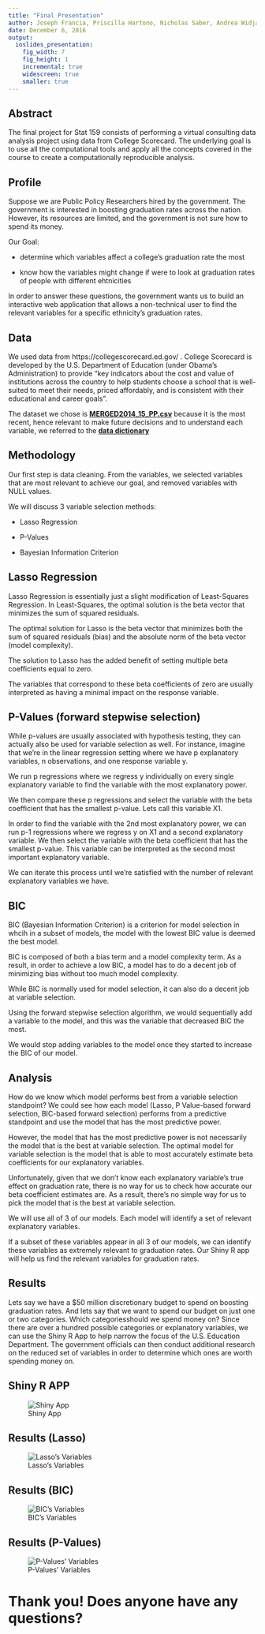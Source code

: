 ```yaml
---
title: "Final Presentation"
author: Joseph Francia, Priscilla Hartono, Nicholas Saber, Andrea Widjaja
date: December 6, 2016
output:
  ioslides_presentation:
    fig_width: 7
    fig_height: 1
    incremental: true
    widescreen: true
    smaller: true
---
```


## Abstract
The final project for Stat 159 consists of performing a virtual consulting data analysis project using data from College Scorecard. The underlying goal is to use all the computational tools and apply all the concepts covered in the course to create a computationally reproducible analysis.

## Profile
Suppose we are Public Policy Researchers hired by the government. The government is interested in boosting graduation rates across the nation. However, its resources are limited, and the government is not sure how to spend its money.

Our Goal:  

- determine which variables affect a college's graduation rate the most  

- know how the variables might change if were to look at graduation rates of people with different ehtnicities  

In order to answer these questions, the government wants us to build an interactive web application that allows a non-technical user to find the relevant variables for a specific ethnicity's graduation rates. 

## Data
We used data from https://collegescorecard.ed.gov/ . College Scorecard is developed by the U.S. Department of Education (under Obama’s Administration) to provide “key indicators about the cost and value of institutions across the country to help students choose a school that is well-suited to meet their needs, priced affordably, and is consistent with their educational and career goals”.

The dataset we chose is [**MERGED2014_15_PP.csv**](https://collegescorecard.ed.gov/data/) because it is the most recent, hence relevant to make future decisions and to understand each variable, we referred to the [**data dictionary**](https://collegescorecard.ed.gov/assets/CollegeScorecardDataDictionary-09-26-2016.xlsx)

## Methodology  
Our first step is data cleaning. From the variables, we selected variables that are most relevant to achieve our goal, and removed variables with NULL values.  

We will discuss 3 variable selection methods:  

- Lasso Regression  

- P-Values  

- Bayesian Information Criterion  


## Lasso Regression  
Lasso Regression is essentially just a slight modification of Least-Squares Regression. In Least-Squares, the optimal solution is the beta vector that minimizes the sum of squared residuals.  

The optimal solution for Lasso is the beta vector that minimizes both the sum of squared residuals (bias) and the absolute norm of the beta vector (model complexity).  

The solution to Lasso has the added benefit of setting multiple beta coefficients equal to zero.  

The variables that correspond to these beta coefficients of zero are usually interpreted as having a minimal impact on the response variable. 

## P-Values (forward stepwise selection)  
While p-values are usually associated with hypothesis testing, they can actually also be used for variable selection as well. For instance, imagine that we're in the linear regression setting where we have p explanatory variables, n observations, and one response variable y.  

We run p regressions where we regress y individually on every single explanatory variable to find the variable with the most explanatory power.  

We then compare these p regressions and select the variable with the beta coefficient that has the smallest p-value. Lets call this variable X1.  

In order to find the variable with the 2nd most explanatory power, we can run p-1 regressions where we regress y on X1 and a second explanatory variable. We then select the variable with the beta coefficient that has the smallest p-value. This variable can be interpreted as the second most important explanatory variable.  

We can iterate this process until we're satisfied with the number of relevant explanatory variables we have.

## BIC
BIC (Bayesian Information Criterion) is a criterion for model selection in whcih in a subset of models, the model with the lowest BIC value is deemed the best model.  

BIC is composed of both a bias term and a model complexity term. As a result, in order to achieve a low BIC, a model has to do a decent job of minimizing bias without too much model complexity.  

While BIC is normally used for model selection, it can also do a decent job at variable selection.  

Using the forward stepwise selection algorithm, we would sequentially add a variable to the model, and this was the variable that decreased BIC the most.  

We would stop adding variables to the model once they started to increase the BIC of our model. 

## Analysis
How do we know which model performs best from a variable selection standpoint? 
We could see how each model (Lasso, P Value-based forward selection, BIC-based forward selection) performs from a predictive standpoint and use the model that has the most predictive power.  

However, the model that has the most predictive power is not necessarily the model that is the best at variable selection. The optimal model for variable selection is the model that is able to most accurately estimate beta coefficients for our explanatory variables.  

Unfortunately, given that we don't know each explanatory variable's true effect on graduation rate, there is no way for us to check how accurate our beta coefficient estimates are. As a result, there's no simple way for us to pick the model that is the best at variable selection.  

We will use all of 3 of our models. Each model will identify a set of relevant explanatory variables.  

If a subset of these variables appear in all 3 of our models, we can identify these variables as extremely relevant to graduation rates. Our Shiny R app will help us find the relevant variables for graduation rates.  

## Results
Lets say we have a $50 million discretionary budget to spend on boosting graduation rates. And lets say that we want to spend our budget on just one or two categories. Which categoriesshould we spend money on? Since there are over a hundred possible categories or explanatory variables, we can use the Shiny R App to help narrow the focus of the U.S. Education Department. The government officials can then conduct additional research on the reduced set of variables in order to determine which ones are worth spending money on. 

## Shiny R APP 
![Shiny App](images/app.png)


## Results (Lasso)
![Lasso's Variables](images/Lasso.png)

## Results (BIC)
![BIC's Variables](images/BIC.png)

## Results (P-Values)
![P-Values' Variables](images/P-Values.png)

# Thank you! Does anyone have any questions? 